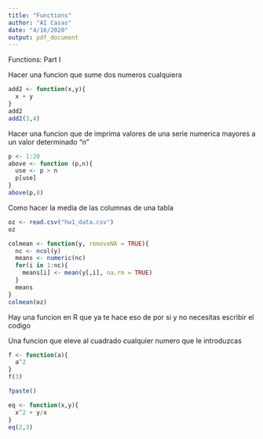 ```yaml
---
title: "Functions"
author: "AI Casas"
date: "4/16/2020"
output: pdf_document
---
```


Functions: Part I

Hacer una funcion que sume dos numeros cualquiera

```r
add2 <- function(x,y){
  x + y
}
add2
add2(3,4)
```

Hacer una funcion que de imprima valores de una serie numerica mayores a un valor determinado "n"
```r
p <- 1:20
above <- function (p,n){
  use <- p > n
  p[use]
}
above(p,8)
```

Como hacer la media de las columnas de una tabla
```r
oz <- read.csv("hw1_data.csv")
oz
```

```r
colmean <- function(y, removeNA = TRUE){
  nc <- ncol(y)
  means <- numeric(nc)
  for(i in 1:nc){
    means[i] <- mean(y[,i], na.rm = TRUE)
  }
  means
}
colmean(oz)
```
Hay una funcion en R que ya te hace eso de por si y no necesitas escribir el codigo 


Una funcion que eleve al cuadrado cualquier numero que le introduzcas
```r
f <- function(a){
  a^2
}
f(3)
```

```r
?paste()
```

```r
eq <- function(x,y){
  x^2 + y/x
}
eq(2,3)
```

